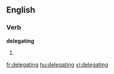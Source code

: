 
==English==

===Verb===
'''delegating'''

# {{present participle of|[[delegate]]}}

[[fr:delegating]]
[[hu:delegating]]
[[vi:delegating]]